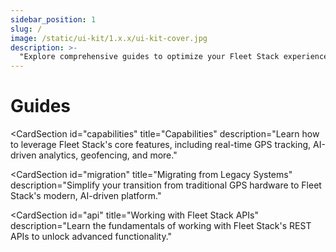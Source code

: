 ```yaml
---
sidebar_position: 1
slug: /
image: /static/ui-kit/1.x.x/ui-kit-cover.jpg
description: >-
  "Explore comprehensive guides to optimize your Fleet Stack experience. From AI-powered tracking to operational insights, our guides provide essential tools."
---
```



# Guides

<ProductSection></ProductSection>

<CardSection
  id="capabilities"
  title="Capabilities"
  description="Learn how to leverage Fleet Stack's core features, including real-time GPS tracking, AI-driven analytics, geofencing, and more."
>
  <Card
    title="Real-Time GPS Tracking"
    to="/guides/"
    description="Master Fleet Stack's real-time GPS tracking for precise vehicle location monitoring and route optimization."
  />
  <Card
    title="AI-Powered Analytics"
    to="/guides/"
    description="Discover how AI insights can improve fleet efficiency and decision-making."
  />
  <Card
    title="Geofencing"
    to="/guides/"
    description="Learn to set up geofences to enhance security and track compliance with predefined areas."
  />
  <Card
    title="Driver Performance Monitoring"
    to="/guides"
    description="Analyze driver behaviors to ensure safety, improve performance, and reduce fuel costs."
  />
  <Card
    title="Maintenance Alerts"
    to="/guides/"
    description="Set up proactive alerts to minimize downtime and keep your fleet in peak condition."
  />
  <Card
    title="Mobile App Integration"
    to="/guides/"
    description="Integrate Fleet Stack's mobile app for seamless tracking and management."
  />
</CardSection>

<CardSection
  id="migration"
  title="Migrating from Legacy Systems"
  description="Simplify your transition from traditional GPS hardware to Fleet Stack's modern, AI-driven platform."
>
  <Card
    title="Migrate from Legacy GPS Systems"
    to="/guides"
    description="Step-by-step guide to migrate from legacy GPS systems to Fleet Stack."
  />
  <Card
    title="API Integration Best Practices"
    to="/guides/"
    description="Ensure a smooth transition by following best practices for integrating with Fleet Stack's APIs."
  />
</CardSection>

<CardSection
  id="api"
  title="Working with Fleet Stack APIs"
  description="Learn the fundamentals of working with Fleet Stack's REST APIs to unlock advanced functionality."
>
  <Card
    title="REST API Quickstart"
    to="/guides/rest-apis/quickstart"
    description="Understand how Fleet Stack's REST APIs work and get started with integration."
  />
  <Card
    title="Webhook Setup"
    to="/guides"
    description="Set up webhooks to receive real-time updates on fleet events."
  />
</CardSection>

<head>
  <title>Fleet Stack Guides</title>
  <meta
    name="description"
    content="Explore comprehensive guides to optimize your Fleet Stack experience. From AI-powered tracking to operational insights, our guides provide essential tools."
  />
</head>
